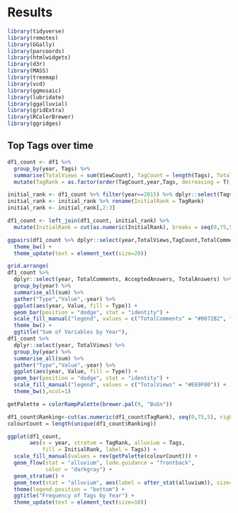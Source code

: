 # Results
```r
library(tidyverse)
library(remotes)
library(GGally)
library(parcoords)
library(htmlwidgets)
library(d3r)
library(MASS)
library(treemap)
library(vcd)
library(ggmosaic)
library(lubridate)
library(ggalluvial)
library(gridExtra)
library(RColorBrewer)
library(ggridges)
```

## Top Tags over time



```r
df1_count <- df1 %>%
  group_by(year, Tags) %>%
  summarise(TotalViews = sum(ViewCount), TagCount = length(Tags), TotalComments = sum(CommentCount), AcceptedAnswers = sum(as.integer(as.character(AcceptAnswer))), TotalAnswers = sum(AnswerCount)) %>%
  mutate(TagRank = as.factor(order(TagCount,year,Tags, decreasing = T))) 
```
```r
initial_rank <- df1_count %>% filter(year==2015) %>% dplyr::select(Tags, TagRank)
initial_rank <- initial_rank %>% rename(InitialRank = TagRank)
initial_rank <- initial_rank[,2:3] 

df1_count <- left_join(df1_count, initial_rank) %>%
  mutate(InitialRank = cut(as.numeric(InitialRank), breaks = seq(0,75,5), right = F))
```
```r
ggpairs(df1_count %>% dplyr::select(year,TotalViews,TagCount,TotalComments, AcceptedAnswers,TotalAnswers), aes(color=year)) + 
  theme_bw() +
  theme_update(text = element_text(size=20))
```
```r
grid.arrange(
df1_count %>%
  dplyr::select(year, TotalComments, AcceptedAnswers, TotalAnswers) %>% 
  group_by(year) %>% 
  summarise_all(sum) %>%
  gather("Type","Value",-year) %>%
  ggplot(aes(year, Value, fill = Type)) +
  geom_bar(position = "dodge", stat = "identity") +
  scale_fill_manual("legend", values = c("TotalComments" = "#0072B2", "AcceptedAnswers" = "#D55E00", "TotalAnswers" = "#CC79A7")) +
  theme_bw() +
  ggtitle("Sum of Variables by Year"),
df1_count %>%
  dplyr::select(year, TotalViews) %>% 
  group_by(year) %>% 
  summarise_all(sum) %>%
  gather("Type","Value",-year) %>%
  ggplot(aes(year, Value, fill = Type)) +
  geom_bar(position = "dodge", stat = "identity") +
  scale_fill_manual("legend", values = c("TotalViews" = "#E69F00")) +
  theme_bw(),ncol=1)
```
```r

getPalette = colorRampPalette(brewer.pal(9, "BuGn"))

df1_count$Ranking<-cut(as.numeric(df1_count$TagRank), seq(0,75,5), right=FALSE)
colourCount = length(unique(df1_count$Ranking))

ggplot(df1_count,
       aes(x = year, stratum = TagRank, alluvium = Tags,
           fill = InitialRank, label = Tags)) +
  scale_fill_manual(values = rev(getPalette(colourCount))) +
  geom_flow(stat = "alluvium", lode.guidance = "frontback",
            color = "darkgray") +
  geom_stratum() +
  geom_text(stat = "alluvium", aes(label = after_stat(alluvium)), size=10) +
  theme(legend.position = "bottom") +
  ggtitle("Frequency of Tags by Year") +
  theme_update(text = element_text(size=10))
```





```r

```